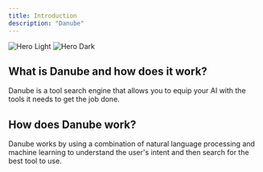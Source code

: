 ```yaml
---
title: Introduction
description: "Danube"
---
```


<img
  className="block dark:hidden"
  src="/images/hero-light.svg"
  alt="Hero Light"
/>
<img
  className="hidden dark:block"
  src="/images/hero-dark.svg"
  alt="Hero Dark"
/>

## What is Danube and how does it work?

Danube is a tool search engine that allows you to equip your AI with the tools it needs to get the job done.

## How does Danube work?

Danube works by using a combination of natural language processing and machine learning to understand the user's intent and then search for the best tool to use.
